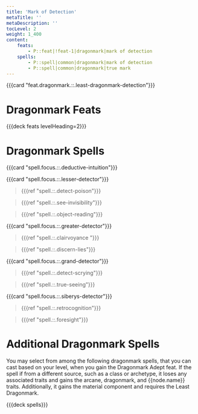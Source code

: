 ```yaml
---
title: 'Mark of Detection'
metaTitle: ''
metaDescription: ''
tocLevel: 2
weight: 1_400
content:
    feats:
        - P::feat|!feat-1|dragonmark|mark of detection
    spells:
        - P::spell|common|dragonmark|mark of detection
        - P::spell|common|dragonmark|true mark
---
```


{{{card "feat.dragonmark.::.least-dragonmark-detection"}}}

# Dragonmark Feats

{{{deck feats levelHeading=2}}}

# Dragonmark Spells

{{{card "spell.focus.::.deductive-intuition"}}}

{{{card "spell.focus.::.lesser-detector"}}}

> {{{ref "spell.::.detect-poison"}}}

> {{{ref "spell.::.see-invisibility"}}}

> {{{ref "spell.::.object-reading"}}}

{{{card "spell.focus.::.greater-detector"}}}

> {{{ref "spell.::.clairvoyance "}}}

> {{{ref "spell.::.discern-lies"}}}

{{{card "spell.focus.::.grand-detector"}}}

> {{{ref "spell.::.detect-scrying"}}}

> {{{ref "spell.::.true-seeing"}}}

{{{card "spell.focus.::.siberys-detector"}}}

> {{{ref "spell.::.retrocognition"}}}

> {{{ref "spell.::.foresight"}}}

# Additional Dragonmark Spells

You may select from among the following dragonmark spells, that you can cast based on your level, when you gain the Dragonmark Adept feat. If the spell if from a different source, such as a class or archetype, it loses any associated traits and gains the arcane, dragonmark, and {{node.name}} traits. Additionally, it gains the material component and requires the Least Dragonmark.

{{{deck spells}}}
